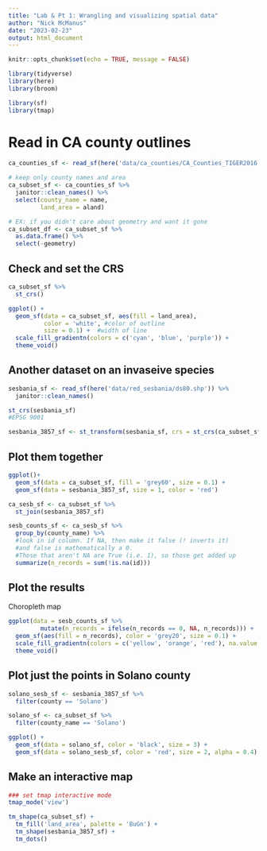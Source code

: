 ```yaml
---
title: "Lab & Pt 1: Wrangling and visualizing spatial data"
author: "Nick McManus"
date: "2023-02-23"
output: html_document
---
```


```r
knitr::opts_chunk$set(echo = TRUE, message = FALSE)

library(tidyverse)
library(here)
library(broom)

library(sf)
library(tmap)
```


# Read in CA county outlines

```r
ca_counties_sf <- read_sf(here('data/ca_counties/CA_Counties_TIGER2016.shp'))

# keep only county names and area
ca_subset_sf <- ca_counties_sf %>% 
  janitor::clean_names() %>% 
  select(county_name = name,
         land_area = aland)

# EX: if you didn't care about geometry and want it gone
ca_subset_df <- ca_subset_sf %>% 
  as.data.frame() %>% 
  select(-geometry)
```


## Check and set the CRS

```r
ca_subset_sf %>% 
  st_crs()

ggplot() +
  geom_sf(data = ca_subset_sf, aes(fill = land_area),
          color = 'white', #color of outline
          size = 0.1) +  #width of line
  scale_fill_gradientn(colors = c('cyan', 'blue', 'purple')) +
  theme_void()
```


## Another dataset on an invaseive species
```r
sesbania_sf <- read_sf(here('data/red_sesbania/ds80.shp')) %>% 
  janitor::clean_names()

st_crs(sesbania_sf)
#EPSG 9001

sesbania_3857_sf <- st_transform(sesbania_sf, crs = st_crs(ca_subset_sf))

```


## Plot them together
```r
ggplot()+
  geom_sf(data = ca_subset_sf, fill = 'grey60', size = 0.1) +
  geom_sf(data = sesbania_3857_sf, size = 1, color = 'red')
```


```r
ca_sesb_sf <- ca_subset_sf %>% 
  st_join(sesbania_3857_sf)

sesb_counts_sf <- ca_sesb_sf %>% 
  group_by(county_name) %>% 
  #look in id column. If NA, then make it false (! inverts it)
  #and false is mathematically a 0.
  #Those that aren't NA are True (i.e. 1), so those get added up
  summarize(n_records = sum(!is.na(id)))
```

## Plot the results

Choropleth map

```r
ggplot(data = sesb_counts_sf %>% 
         mutate(n_records = ifelse(n_records == 0, NA, n_records))) +
  geom_sf(aes(fill = n_records), color = 'grey20', size = 0.1) +
  scale_fill_gradientn(colors = c('yellow', 'orange', 'red'), na.value = 'white') +
  theme_void()
```


## Plot just the points in Solano county

```r
solano_sesb_sf <- sesbania_3857_sf %>% 
  filter(county == 'Solano')

solano_sf <- ca_subset_sf %>% 
  filter(county_name == 'Solano')

ggplot() +
  geom_sf(data = solano_sf, color = 'black', size = 3) +
  geom_sf(data = solano_sesb_sf, color = 'red', size = 2, alpha = 0.4)
```


## Make an interactive map

```r
### set tmap interactive mode
tmap_mode('view')

tm_shape(ca_subset_sf) +
  tm_fill('land_area', palette = 'BuGn') +
  tm_shape(sesbania_3857_sf) +
  tm_dots()
```





















